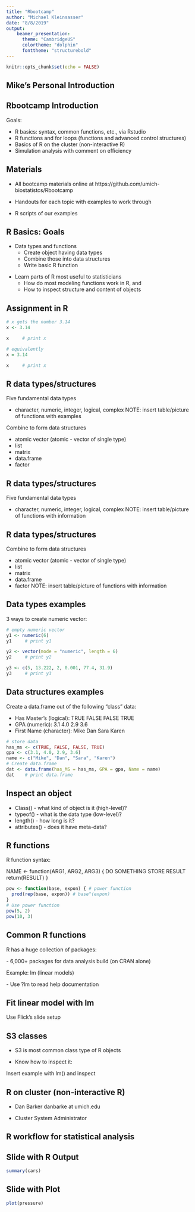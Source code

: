 ```yaml
---
title: "Rbootcamp"
author: "Michael Kleinsasser"
date: "8/8/2019"
output: 
    beamer_presentation:
      theme: "CambridgeUS"
      colortheme: "dolphin"
      fonttheme: "structurebold"
---
```


```r
knitr::opts_chunk$set(echo = FALSE)
```


## Mike's Personal Introduction

\begin{columns}[T] % align columns
\begin{column}{.48\textwidth}

\begin{itemize}
\setlength\itemsep{1em}

\item R programmer for the Department of Biostatistics

\item Write and mantain R packages for faculty and students

\item Consult faculty and students on writing R packages

\end{itemize}


\end{column}%
\hfill%
\begin{column}{.48\textwidth}

\includegraphics[width = 2in]{personal_picture.jpg}

\end{column}%
\end{columns}

## Rbootcamp Introduction

Goals:

- R basics: syntax, common functions, etc., via Rstudio
- R functions and for loops (functions and advanced control structures)
- Basics of R on the cluster (non-interactive R)
- Simulation analysis with comment on efficiency

## Materials

- All bootcamp materials online at https://github.com/umich-biostatistcs/Rbootcamp

- Handouts for each topic with examples to work through

- R scripts of our examples

## R Basics: Goals

- Data types and functions
\smallskip 
  - Create object having data types
  - Combine those into data structures
  - Write basic R function

\medskip

- Learn parts of R most useful to statisticians
\smallskip 
  - How do most modeling functions work in R, and
  - How to inspect structure and content of objects
  
## Assignment in R

```r
# x gets the number 3.14
x <- 3.14

x     # print x

# equivalently
x = 3.14

x     # print x
```

## R data types/structures

Five fundamental data types

- character, numeric, integer, logical, complex
NOTE: insert table/picture of functions with examples

Combine to form data structures

- atomic vector (atomic - vector of single type)
- list
- matrix
- data.frame
- factor

## R data types/structures

Five fundamental data types

- character, numeric, integer, logical, complex
NOTE: insert table/picture of functions with information

## R data types/structures

Combine to form data structures

- atomic vector (atomic - vector of single type)
- list
- matrix
- data.frame
- factor
NOTE: insert table/picture of functions with information

## Data types examples

3 ways to create numeric vector:

```r
# empty numeric vector
y1 <- numeric(6)
y1     # print y1

y2 <- vector(mode = "numeric", length = 6)
y2     # print y2

y3 <- c(5, 13.222, 2, 0.001, 77.4, 31.9)
y3     # print y3
```


## Data structures examples

\small Create a data.frame out of the following "class" data:

- \small Has Master's (logical):  TRUE FALSE FALSE TRUE
- \small GPA (numeric):           3.1  4.0   2.9   3.6
- \small First Name (character):  Mike Dan   Sara  Karen

```r
# store data
has_ms <- c(TRUE, FALSE, FALSE, TRUE)
gpa <- c(3.1, 4.0, 2.9, 3.6)
name <- c("Mike", "Dan", "Sara", "Karen")
# Create data.frame
dat <- data.frame(has_MS = has_ms, GPA = gpa, Name = name)
dat    # print data.frame
```

## Inspect an object

- Class() - what kind of object is it (high-level)?
- typeof() - what is the data type (low-level)?
- length() - how long is it?
- attributes() - does it have meta-data?

## R functions

\small R function syntax:

\small NAME <- function(ARG1, ARG2, ARG3) { \newline
\small \hspace*{20pt} DO SOMETHING \newline
\small \hspace*{20pt} STORE RESULT \newline
\small \hspace*{20pt} return(RESULT) \newline
\small }

```r
pow <- function(base, expon) { # power function
  prod(rep(base, expon)) # base^(expon)
}
# Use power function
pow(5, 2)
pow(10, 3)
```

## Common R functions

\small R has a huge collection of packages:

\small  - 6,000+ packages for data analysis build (on CRAN alone)

\small Example: lm (linear models)

\small - Use ?lm to read help documentation 

\includegraphics[width = 3in]{lm_help.PNG}

## Fit linear model with lm

Use Flick's slide setup

## S3 classes

- S3 is most common class type of R objects

- Know how to inspect it:

Insert example with lm() and inspect

## R on cluster (non-interactive R)

\textbf{Cluster Computation}

- Dan Barker danbarke at umich.edu

\medskip

- Cluster System Administrator


## R workflow for statistical analysis

\begin{columns}[T] % align columns
\begin{column}{.36\textwidth}

\begin{itemize}
\setlength\itemsep{1em}

\item Bootcamps throughout semester on each area


\end{itemize}


\end{column}%
\hfill%
\begin{column}{.62\textwidth}

\includegraphics[width = 3in]{analysis_in_r (2).png}

\end{column}%
\end{columns}


## Slide with R Output

```r
summary(cars)
```

## Slide with Plot

```r
plot(pressure)
```


